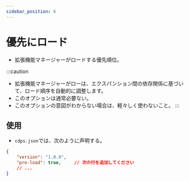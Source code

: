```yaml
---
sidebar_position: 6
---
```


# 優先にロード
- 拡張機能マネージャーがロードする優先順位。

:::caution
- 拡張機能マネージャーがローは、エクスパンション間の依存関係に基づいて、ロード順序を自動的に調整します。
- このオプションは通常必要ない。
- このオプションの意図がわからない場合は、軽々しく使わないこと。
:::

## 使用
- `cdps.json`では、次のように声明する。
```json
{
    "version": "1.0.0",
    "pre-load": true,     // 次の行を追加してください
    // ...
}
```